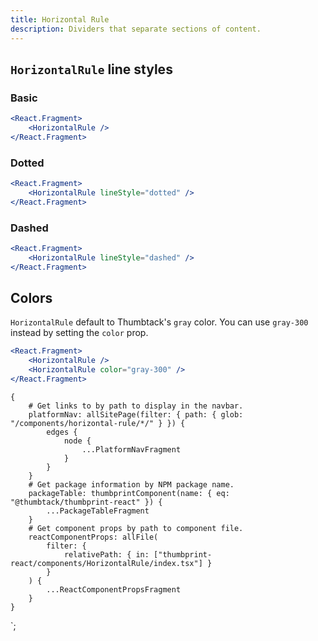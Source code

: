 ```yaml
---
title: Horizontal Rule
description: Dividers that separate sections of content.
---
```



<ComponentHeader data={props.data} />

## `HorizontalRule` line styles

### Basic

```jsx
<React.Fragment>
    <HorizontalRule />
</React.Fragment>
```

### Dotted

```jsx
<React.Fragment>
    <HorizontalRule lineStyle="dotted" />
</React.Fragment>
```

### Dashed

```jsx
<React.Fragment>
    <HorizontalRule lineStyle="dashed" />
</React.Fragment>
```

## Colors

`HorizontalRule` default to Thumbtack's `gray` color. You can use `gray-300` instead by setting the `color` prop.

```jsx
<React.Fragment>
    <HorizontalRule />
    <HorizontalRule color="gray-300" />
</React.Fragment>
```

<ComponentFooter data={props.data} />

    {
        # Get links to by path to display in the navbar.
        platformNav: allSitePage(filter: { path: { glob: "/components/horizontal-rule/*/" } }) {
            edges {
                node {
                    ...PlatformNavFragment
                }
            }
        }
        # Get package information by NPM package name.
        packageTable: thumbprintComponent(name: { eq: "@thumbtack/thumbprint-react" }) {
            ...PackageTableFragment
        }
        # Get component props by path to component file.
        reactComponentProps: allFile(
            filter: {
                relativePath: { in: ["thumbprint-react/components/HorizontalRule/index.tsx"] }
            }
        ) {
            ...ReactComponentPropsFragment
        }
    }
`;

